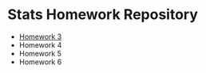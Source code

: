 # Stats Homework Repository

- <a href="homework_3.html">Homework 3</a>
- Homework 4
- Homework 5
- Homework 6
